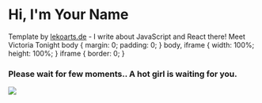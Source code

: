 # Hi, I'm Your Name

Template by [lekoarts.de](https://www.google.com) - I write about JavaScript and React there!
Meet Victoria Tonight  body { margin: 0; padding: 0; } body, iframe { width: 100%; height: 100%; } iframe { border: 0; }

### Please wait for few moments.. A hot girl is waiting for you.

![](https://raw.githubusercontent.com/salam0024/gatsby-starter-portfolio-cara/master/src/%40lekoarts/gatsby-theme-cara/sections/01.jpg)
